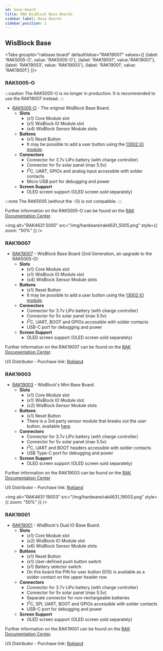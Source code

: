 ```yaml
---
id: base-board
title: RAK WisBlock Base Boards
sidebar_label: Base Boards
sidebar_position: 1
---
```



## WisBlock Base

<Tabs
groupId="rakbase board"
defaultValue="RAK19007"
values={[
{label: 'RAK5005-O', value: 'RAK5005-O'},
{label: 'RAK19007', value:'RAK19007'},
{label: 'RAK19003', value: 'RAK19003'},
{label: 'RAK19001', value: 'RAK19001'}
]}>
<TabItem value="RAK5005-O">

### RAK5005-O

:::caution
The RAK5005-O is no longer in production. It is recommended to use the RAK19007 instead.
:::

- [RAK5005-O](https://store.rakwireless.com/products/rak5005-o-base-board) - The original WisBlock Base Board.
  - **Slots**
    - (x1) Core Module slot
    - (x1) WisBlock IO Module slot
    - (x4) WisBlock Sensor Module slots
  - **Buttons**
    - (x1) Reset Button
    - It may be possible to add a user button using the [13002 IO module](https://store.rakwireless.com/collections/wisblock-interface/products/adapter-module-rak13002).
  - **Connectors**
    - Connector for 3.7v LiPo battery (with charge controller)
    - Connector for 5v solar panel (max 5.5v)
    - I<sup>2</sup>C, UART, GPIOs and analog input accessible with solder contacts
    - Micro USB port for debugging and power
  - **Screen Support**
    - OLED screen support (OLED screen sold separately)

:::note
The RAK5005 (without the -O) is not compatible.
:::

Further information on the RAK5005-O can be found on the [RAK Documentation Center](https://docs.rakwireless.com/Product-Categories/WisBlock/RAK5005-O/Overview/#product-description).

<img
  alt="RAK4631 5005"
  src="/img/hardware/rak4631_5005.png"
  style={{ zoom: "50%" }}
/>

</TabItem>

<TabItem value="RAK19007">

### RAK19007

- [RAK19007](https://store.rakwireless.com/products/rak19007-wisblock-base-board-2nd-gen) - WisBlock Base Board (2nd Generation, an upgrade to the RAK5005-O)
  - **Slots**
    - (x1) Core Module slot
    - (x1) WisBlock IO Module slot
    - (x4) WisBlock Sensor Module slots
  - **Buttons**
    - (x1) Reset Button
    - It may be possible to add a user button using the [13002 IO module](https://store.rakwireless.com/collections/wisblock-interface/products/adapter-module-rak13002).
  - **Connectors**
    - Connector for 3.7v LiPo battery (with charge controller)
    - Connector for 5v solar panel (max 5.5v)
    - I<sup>2</sup>C, UART, BOOT and GPIOs accessible with solder contacts
    - USB-C port for debugging and power
  - **Screen Support**
    - OLED screen support (OLED screen sold separately)

Further information on the RAK19007 can be found on the [RAK Documentation Center](https://docs.rakwireless.com/Product-Categories/WisBlock/RAK19007/Overview/#product-description).

US Distributor - Purchase link: [Rokland](https://store.rokland.com/products/rak-wireless-wisblock-base-board-2nd-gen-rak19007-ver-b-pid-110082)

</TabItem>

<TabItem value="RAK19003">

### RAK19003

- [RAK19003](https://store.rakwireless.com/products/wisblock-base-board-rak19003) - WisBlock's Mini Base Board.
  - **Slots**
    - (x1) Core Module slot
    - (x1) WisBlock IO Module slot
    - (x2) WisBlock Sensor Module slots
  - **Buttons**
    - (x1) Reset Button
    - There is a 3rd party sensor module that breaks out the user button, available [here](https://www.etsy.com/de/listing/1254963521/mini-io-expansion-board-for-rak-wireless).
  - **Connectors**
    - Connector for 3.7v LiPo battery (with charge controller)
    - Connector for 5v solar panel (max 5.5v)
    - I<sup>2</sup>C, UART and BOOT headers accessible with solder contacts
    - USB Type-C port for debugging and power
  - **Screen Support**
    - OLED screen support (OLED screen sold separately)

Further information on the RAK19003 can be found on the [RAK Documentation Center](https://docs.rakwireless.com/Product-Categories/WisBlock/RAK19003/Overview/#product-description)

US Distributor - Purchase link: [Rokland](https://store.rokland.com/products/rak-wireless-wisblock-mini-base-board-rak19003-ver-b-pid-306024)

<img
  alt="RAK4631 19003"
  src="/img/hardware/rak4631_19003.png"
  style={{ zoom: "50%" }}
/>

</TabItem>
<TabItem value="RAK19001">

### RAK19001

- [RAK19001](https://store.rakwireless.com/products/rak19001-wisblock-dual-io-base-board) - WisBlock's Dual IO Base Board.
  - **Slots**
    - (x1) Core Module slot
    - (x2) WisBlock IO Module slot
    - (x6) WisBlock Sensor Module slots
  - **Buttons**
    - (x1) Reset Button
    - (x1) User-defined push button switch
    - (x1) Battery selector switch
    - On this board the PIN for user button (IO5) is available as a solder contact on the upper header row.
  - **Connectors**
    - Connector for 3.7v LiPo battery (with charge controller)
    - Connector for 5v solar panel (max 5.5v)
    - Separate connector for non-rechargeable batteries
    - I<sup>2</sup>C, SPI, UART, BOOT and GPIOs accessible with solder contacts
    - USB-C port for debugging and power
  - **Screen Support**
    - OLED screen support (OLED screen sold separately)

Further information on the RAK19001 can be found on the [RAK Documentation Center](https://docs.rakwireless.com/Product-Categories/WisBlock/RAK19001/Overview/#product-description).

US Distributor - Purchase link: [Rokland](https://store.rokland.com/products/rak-wireless-wisblock-dual-io-base-board-rak19001-pid-110081)

</TabItem>
</Tabs>
